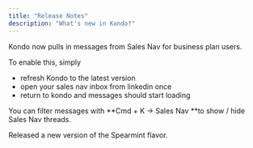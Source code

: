 ```yaml
---
title: "Release Notes"
description: "What's new in Kondo?"
---
```


<Update label="Oct 1, 2025" description="Sales Nav">
  Kondo now pulls in messages from Sales Nav for business plan users.

  To enable this, simply

  - refresh Kondo to the latest version
  - open your sales nav inbox from linkedin once
  - return to kondo and messages should start loading

  You can filter messages with **Cmd + K -\> Sales Nav **to show / hide Sales Nav threads.
</Update>

<Update label="February 2025" description="v0.0.09">
  Released a new version of the Spearmint flavor.
</Update>